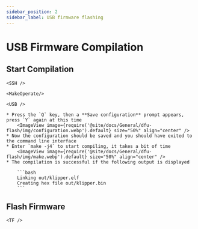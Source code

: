 ```yaml
---
sidebar_position: 2
sidebar_label: USB firmware flashing
---
```






# USB Firmware Compilation

## Start Compilation

    <SSH />

    <MakeOperate/>

    <USB />

    * Press the `Q` key, then a **Save configuration** prompt appears, press `Y` again at this time
        <ImageView image={require('@site/docs/General/dfu-flash/img/configuration.webp').default} size="50%" align="center" />
    * Now the configuration should be saved and you should have exited to the command line interface
    * Enter `make -j4` to start compiling, it takes a bit of time
        <ImageView image={require('@site/docs/General/dfu-flash/img/make.webp').default} size="50%" align="center" />
    * The compilation is successful if the following output is displayed

        ```bash
        Linking out/klipper.elf
        Creating hex file out/klipper.bin
        ```


## Flash Firmware

    <TF />
